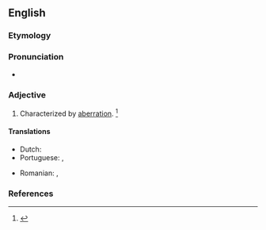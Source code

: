 ==English==

===Etymology===
{{suffix|aberration|al|lang=en}}

===Pronunciation===
* {{a|US}} {{IPA|/ˌæb.əˈɹeɪ.ʃən.l̩/|/ˌæb.əˈɹeɪ.ʃnl̩/|lang=en}}

===Adjective===
{{en-adj}}

# Characterized by [[aberration]]. {{defdate|Mid 19<sup>th</sup> century.}}<ref name=SOED>{{R:SOED5|page=4}}</ref>

====Translations====
{{trans-top|characterized by aberration}}
* Dutch: {{t|nl|met aberratie}}
* Portuguese: {{t|pt|aberrativo}}, {{t|pt|aberratório}}
{{trans-mid}}
* Romanian: {{t+|ro|aberant}}, {{t+|ro|aberativ}} {{qualifier|rare}}
{{trans-bottom}}

===References===
<references/>